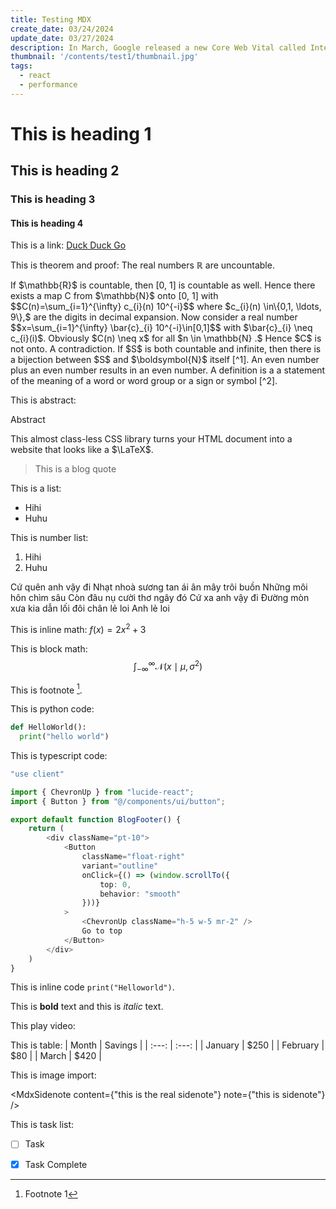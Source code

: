 ```yaml
---
title: Testing MDX
create_date: 03/24/2024
update_date: 03/27/2024
description: In March, Google released a new Core Web Vital called Interaction to Next Paint (INP). It measures the speed of interactions with the website. In this article, you’ll learn more about INP from the developer’s perspective. I’ll guide you through testing for INP, verifying potential causes of low INP scores, and how you can leverage new React tools to optimize your website for recent changes.
thumbnail: '/contents/test1/thumbnail.jpg'
tags:
  - react
  - performance
---
```


# This is heading 1

## This is heading 2

### This is heading 3

#### This is heading 4

This is a link: [Duck Duck Go](https://duckduckgo.com)

This is theorem and proof:
<MdxMathBlock type="theorem">
The real numbers $\mathbb{R}$ are uncountable.
</MdxMathBlock>

<MdxMathBlock type="proof">
If $\mathbb{R}$ is countable, then [0, 1] is countable as well. Hence there exists a map C from $\mathbb{N}$ onto [0, 1] with $$C(n)=\sum_{i=1}^{\infty} c_{i}(n) 10^{-i}$$ where $c_{i}(n) \in\{0,1, \ldots, 9\},$ are the digits in decimal expansion. Now consider a real number $$x=\sum_{i=1}^{\infty} \bar{c}_{i} 10^{-i}\in[0,1]$$ with $\bar{c}_{i} \neq c_{i}(i)$. Obviously $C(n) \neq x$ for all $n \in \mathbb{N} .$ Hence $C$ is not onto. A contradiction.
</MdxMathBlock>

<MdxMathBlock type="theorem">
If $S$ is both countable and infinite, then there is a bijection between $S$ and $\boldsymbol{N}$ itself [^1].
</MdxMathBlock>

<MdxMathBlock type="lemma">
An even number plus an even number results in an even number.
</MdxMathBlock>

<MdxMathBlock type="definition">
A definition is a a statement of the meaning of a word or word group or a sign or symbol [^2].
</MdxMathBlock>

This is abstract:

<MdxMathBlock type="abstract">
Abstract
<p>
  This almost class-less CSS library turns your HTML document into a website that looks like a $\LaTeX$.
</p>
</MdxMathBlock>

> This is a blog quote

This is a list:
- Hihi
- Huhu

This is number list:
1. Hihi
2. Huhu

Cứ quên anh vậy đi
Nhạt nhoà sương tan ái ân mây trôi buồn
Những môi hôn chìm sâu
Còn đâu nụ cười thơ ngây đó
Cứ xa anh vậy đi
Đường mòn xưa kia dẫn lối đôi chân lẻ loi
Anh lẻ loi

This is inline math: $f(x) = 2x^2 + 3$

This is block math:
$$
\int_{-\infty}^{\infty} \mathcal{N}(x \mid \mu, \sigma^2)
$$

This is footnote [^1].

This is python code:
```python
def HelloWorld():
  print("hello world")
```

This is typescript code:
```ts {1-3,4}
"use client"

import { ChevronUp } from "lucide-react";
import { Button } from "@/components/ui/button";

export default function BlogFooter() {
    return (
        <div className="pt-10">
            <Button 
                className="float-right"
                variant="outline"
                onClick={() => (window.scrollTo({
                    top: 0,
                    behavior: "smooth"
                }))}
            >
                <ChevronUp className="h-5 w-5 mr-2" />
                Go to top
            </Button>
        </div>
    )
}
```

This is inline code `print("Helloworld")`.

This is **bold** text and this is *italic* text.

This play video:
<MdxYoutube
  src="LrB-fJn-3w4"
  title='Typing a character into the search input, and observing changes in the UI'
  caption='Simplified visualization of the INP'
/>

This is table:
| Month    | Savings |
| :---: | :---: |
| January  | $250    |
| February | $80     |
| March    | $420    |

This is image import:
<MdxImage
  src="/contents/test1/thumbnail.jpg"
  alt="Testing"
  height="300"
  width="600"
  caption="This is testing image"
  sizes="100vw"
/>

<MdxSidenote 
  content={"this is the real sidenote"}
  note={"this is sidenote"}
/>

This is task list:
- [ ] Task 
- [x] Task Complete


[^1]: Footnote 1
[^2]: “Definition.” Merriam-Webster.com Dictionary, Merriam-Webster, https://www.merriam-webster.com/dictionary/definition. Accessed 18 May. 2020.
